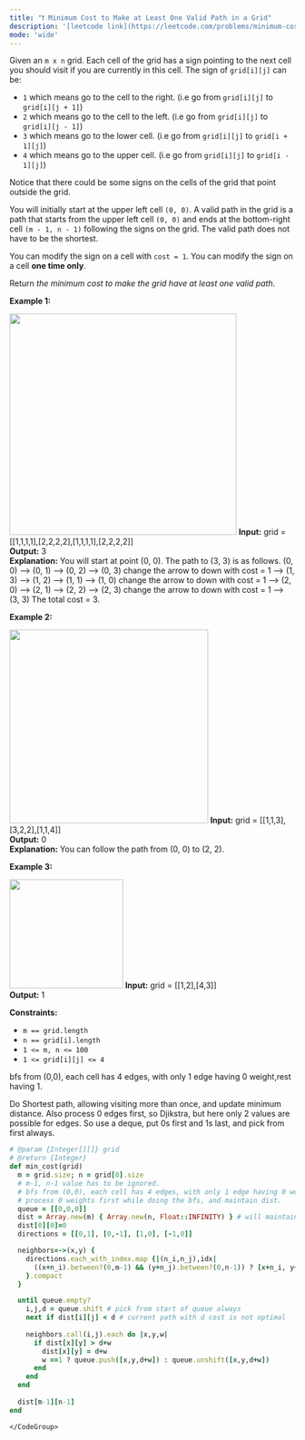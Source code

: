 ```yaml
---
title: "❗️ Minimum Cost to Make at Least One Valid Path in a Grid"
description: '[leetcode link](https://leetcode.com/problems/minimum-cost-to-make-at-least-one-valid-path-in-a-grid/description/)'
mode: 'wide'
---
```

<Tabs>
  <Tab title="Question" icon="circle-question" iconType="regular">
    <Card>
      <p>Given an <code>m x n</code> grid. Each cell of the grid has a sign pointing to the next cell you should visit if you are currently in this cell. The sign of <code>grid[i][j]</code> can be:</p>  <ul>  <li><code>1</code> which means go to the cell to the right. (i.e go from <code>grid[i][j]</code> to <code>grid[i][j + 1]</code>)</li>  <li><code>2</code> which means go to the cell to the left. (i.e go from <code>grid[i][j]</code> to <code>grid[i][j - 1]</code>)</li>  <li><code>3</code> which means go to the lower cell. (i.e go from <code>grid[i][j]</code> to <code>grid[i + 1][j]</code>)</li>  <li><code>4</code> which means go to the upper cell. (i.e go from <code>grid[i][j]</code> to <code>grid[i - 1][j]</code>)</li> </ul>  <p>Notice that there could be some signs on the cells of the grid that point outside the grid.</p>  <p>You will initially start at the upper left cell <code>(0, 0)</code>. A valid path in the grid is a path that starts from the upper left cell <code>(0, 0)</code> and ends at the bottom-right cell <code>(m - 1, n - 1)</code> following the signs on the grid. The valid path does not have to be the shortest.</p>  <p>You can modify the sign on a cell with <code>cost = 1</code>. You can modify the sign on a cell <strong>one time only</strong>.</p>  <p>Return <em>the minimum cost to make the grid have at least one valid path</em>.</p>   <p><strong class="example">Example 1:</strong></p> <img alt="" src="https://assets.leetcode.com/uploads/2020/02/13/grid1.png" style="width: 400px; height: 390px;" />  <strong>Input:</strong> grid = [[1,1,1,1],[2,2,2,2],[1,1,1,1],[2,2,2,2]] <br/> <strong>Output:</strong> 3 <br/> <strong>Explanation:</strong> You will start at point (0, 0). The path to (3, 3) is as follows. (0, 0) --&gt; (0, 1) --&gt; (0, 2) --&gt; (0, 3) change the arrow to down with cost = 1 --&gt; (1, 3) --&gt; (1, 2) --&gt; (1, 1) --&gt; (1, 0) change the arrow to down with cost = 1 --&gt; (2, 0) --&gt; (2, 1) --&gt; (2, 2) --&gt; (2, 3) change the arrow to down with cost = 1 --&gt; (3, 3) The total cost = 3.   <p><strong class="example">Example 2:</strong></p> <img alt="" src="https://assets.leetcode.com/uploads/2020/02/13/grid2.png" style="width: 350px; height: 341px;" />  <strong>Input:</strong> grid = [[1,1,3],[3,2,2],[1,1,4]] <br/> <strong>Output:</strong> 0 <br/> <strong>Explanation:</strong> You can follow the path from (0, 0) to (2, 2).   <p><strong class="example">Example 3:</strong></p> <img alt="" src="https://assets.leetcode.com/uploads/2020/02/13/grid3.png" style="width: 200px; height: 192px;" />  <strong>Input:</strong> grid = [[1,2],[4,3]] <br/> <strong>Output:</strong> 1    <p><strong>Constraints:</strong></p>  <ul>  <li><code>m == grid.length</code></li>  <li><code>n == grid[i].length</code></li>  <li><code>1 &lt;= m, n &lt;= 100</code></li>  <li><code>1 &lt;= grid[i][j] &lt;= 4</code></li> </ul> 
    </Card>
  </Tab>
  <Tab title="Solution" icon="lightbulb" iconType="regular" >
    <Card>
      bfs from (0,0), each cell has 4 edges, with only 1 edge having 0 weight,rest having 1.

Do Shortest path, allowing visiting more than once, and update minimum distance. Also process 0 edges first, so Djikstra, but here only 2 values are possible for edges. So use a deque, put 0s first and 1s last, and pick from first always.
</Card>
  <Expandable title="code">
    <CodeGroup dropdown>
```ruby title="Minimum Cost to Make at Least One Valid Path in a Grid" lines
# @param {Integer[][]} grid
# @return {Integer}
def min_cost(grid)
  m = grid.size; n = grid[0].size
  # m-1, n-1 value has to be ignored. 
  # bfs from (0,0), each cell has 4 edges, with only 1 edge having 0 weight,rest having 1
  # process 0 weights first while doing the bfs, and maintain dist.
  queue = [[0,0,0]]
  dist = Array.new(m) { Array.new(n, Float::INFINITY) } # will maintain mindist for x,y
  dist[0][0]=0
  directions = [[0,1], [0,-1], [1,0], [-1,0]]

  neighbors=->(x,y) {
    directions.each_with_index.map {|(n_i,n_j),idx| 
      ((x+n_i).between?(0,m-1) && (y+n_j).between?(0,n-1)) ? [x+n_i, y+n_j, idx==grid[x][y]-1 ? 0:1] : nil
    }.compact
  }

  until queue.empty?
    i,j,d = queue.shift # pick from start of queue always
    next if dist[i][j] < d # current path with d cost is not optimal
  
    neighbors.call(i,j).each do |x,y,w|
      if dist[x][y] > d+w 
        dist[x][y] = d+w
        w ==1 ? queue.push([x,y,d+w]) : queue.unshift([x,y,d+w])
      end
    end
  end
  
  dist[m-1][n-1]
end
```
    </CodeGroup>
  </Expandable>
  </Tab>
</Tabs>